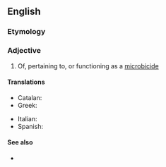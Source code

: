 ==English==

===Etymology===
{{suffix|microbicide|al|lang=en}}

===Adjective===
{{en-adj}}

# Of, pertaining to, or functioning as a [[microbicide]]

====Translations====
{{trans-top|of, pertaining to, or functioning as a microbicide}}
* Catalan: {{t|ca|microbicida}}
* Greek: {{t+|el|μικροβιοκτόνος}}
{{trans-mid}}
* Italian: {{t+|it|microbicida}}
* Spanish: {{t|es|microbicida}}
{{trans-bottom}}

====See also====
* {{l|en|microstatic}}